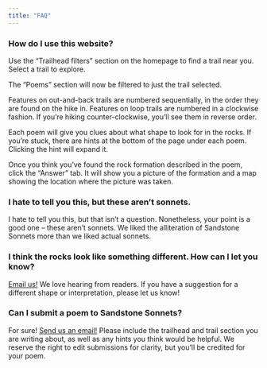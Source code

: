 ```yaml
---
title: "FAQ"
---
```


### How do I use this website?

Use the "Trailhead filters" section on the homepage to find a trail near you. Select a trail to explore.  

The "Poems" section will now be filtered to just the trail selected.

Features on out-and-back trails are numbered sequentially, in the order they are found on the hike in. Features on loop trails are numbered in a clockwise fashion. If you're hiking counter-clockwise, you'll see them in reverse order.  

Each poem will give you clues about what shape to look for in the rocks. If you're stuck, there are hints at the bottom of the page under each poem. Clicking the hint will expand it.

Once you think you've found the rock formation described in the poem, click the "Answer" tab. It will show you a picture of the formation and a map showing the location where the picture was taken.

### I hate to tell you this, but these aren't sonnets.

I hate to tell you this, but that isn't a question. Nonetheless, your point is a good one -- these aren't sonnets. We liked the alliteration of Sandstone Sonnets more than we liked actual sonnets.

### I think the rocks look like something different. How can I let you know?

[Email us!](mailto:mail@sandstonesonnets.com?subject=Poem%20Feedback&body=I%20think%20the%20poem%20about%20%5Binsert%20trailhead%20name%5D%20feature%20number%20%5Binsert%20feature%20number%5D%20should%20be%20changed%20because...) We love hearing from readers. If you have a suggestion for a different shape or interpretation, please let us know!

### Can I submit a poem to Sandstone Sonnets?

For sure! [Send us an email!](mailto:mail@sandstonesonnets.com?subject=Poem%20Submission&body=I%20would%20like%20to%20submit%20the%20following%20poem%20for%20consideration:%0A%0A%5Binsert%20poem%20text%20here%5D) Please include the trailhead and trail section you are writing about, as well as any hints you think would be helpful. We reserve the right to edit submissions for clarity, but you'll be credited for your poem.